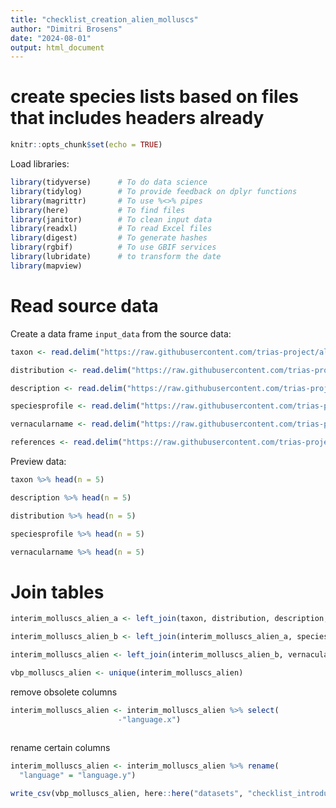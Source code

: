 ```yaml
---
title: "checklist_creation_alien_molluscs"
author: "Dimitri Brosens"
date: "2024-08-01"
output: html_document
---
```


# create species lists based on files that includes headers already

```r
knitr::opts_chunk$set(echo = TRUE)
```

Load libraries:

```r
library(tidyverse)      # To do data science
library(tidylog)        # To provide feedback on dplyr functions
library(magrittr)       # To use %<>% pipes
library(here)           # To find files
library(janitor)        # To clean input data
library(readxl)         # To read Excel files
library(digest)         # To generate hashes
library(rgbif)          # To use GBIF services
library(lubridate)      # to transform the date
library(mapview)
```

# Read source data

Create a data frame `input_data` from the source data:

```r
taxon <- read.delim("https://raw.githubusercontent.com/trias-project/alien-mollusca-checklist/refs/heads/master/data/processed/taxon.tsv")
```

```r
distribution <- read.delim("https://raw.githubusercontent.com/trias-project/alien-mollusca-checklist/refs/heads/master/data/processed/distribution.tsv")
```

```r
description <- read.delim("https://raw.githubusercontent.com/trias-project/alien-mollusca-checklist/refs/heads/master/data/processed/description.tsv")
```

```r
speciesprofile <- read.delim("https://raw.githubusercontent.com/trias-project/alien-mollusca-checklist/refs/heads/master/data/processed/speciesprofile.tsv")
```

```r
vernacularname <- read.delim("https://raw.githubusercontent.com/trias-project/alien-mollusca-checklist/refs/heads/master/data/processed/vernacularname.tsv")
```

```r
references <- read.delim("https://raw.githubusercontent.com/trias-project/alien-mollusca-checklist/refs/heads/master/data/processed/references.tsv")
```


Preview data:

```r
taxon %>% head(n = 5)
```
```r
description %>% head(n = 5)
```

```r
distribution %>% head(n = 5)
```
```r
speciesprofile %>% head(n = 5)
```
```r
vernacularname %>% head(n = 5)
```

# Join tables


```r
interim_molluscs_alien_a <- left_join(taxon, distribution, description, by = 'taxonID')
```

```r
interim_molluscs_alien_b <- left_join(interim_molluscs_alien_a, speciesprofile,  by = 'taxonID')
```


```r
interim_molluscs_alien <- left_join(interim_molluscs_alien_b, vernacularname, references,  by = 'taxonID')
```


```r
vbp_molluscs_alien <- unique(interim_molluscs_alien)
```

remove obsolete columns

```r
interim_molluscs_alien <- interim_molluscs_alien %>% select(
                        -"language.x")
 
```
rename certain columns

```r
interim_molluscs_alien <- interim_molluscs_alien %>% rename(
  "language" = "language.y")
```

```r
write_csv(vbp_molluscs_alien, here::here("datasets", "checklist_introduced_terrestrial_molluscs_belgium", "data", "processed", "vbp_molluscs_alien.csv"), na = "")
```

